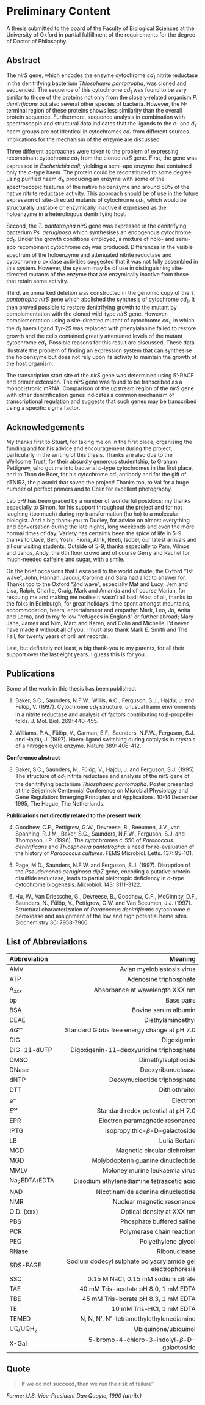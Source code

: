 # Preliminary Content {-}

A thesis submitted to the board of the Faculty of Biological Sciences at the
University of Oxford in partial fulfillment of the requirements for the degree of
Doctor of Philosophy.

## Abstract {-}

The _nirS_ gene, which encodes the enzyme cytochrome _cd_<sub>1</sub> nitrite reductase in the denitrifying
bacterium _Thiosphaera pantotropha_, was cloned and sequenced. The sequence of this
cytochrome _cd_<sub>1</sub> was found to be very similar to those of the proteins not only from the
closely-related organism _P. denitrificans_ but also several other species of bacteria. However,
the N-terminal region of these proteins shows less similarity than the overall protein
sequence. Furthermore, sequence analysis in combination with spectroscopic and structural
data indicates that the ligands to the _c_- and _d_<sub>1</sub>-haem groups are not identical in cytochromes
_cd_<sub>1</sub> from different sources. Implications for the mechanism of the enzyme are discussed.

Three different approaches were taken to the problem of expressing recombinant
cytochrome _cd_<sub>1</sub> from the cloned _nirS_ gene. First, the gene was expressed in _Escherichia coli_,
yielding a semi-apo enzyme that contained only the _c_-type haem. The protein could be
reconstituted to some degree using purified haem _d_<sub>1</sub>, producing an enzyme with some of the
spectroscopic features of the native holoenzyme and around 50% of the native nitrite
reductase activity. This approach should be of use in the future expression of site-directed
mutants of cytochrome _cd_<sub>1</sub>, which would be structurally unstable or enzymically inactive if
expressed as the holoenzyme in a heterologous denitrifying host.

Second, the _T. pantotropha_ _nirS_ gene was expressed in the denitrifying bacterium _Ps. aeruginosa_ which synthesises an endogenous cytochrome _cd_<sub>1</sub>. Under the growth conditions employed, a mixture of holo- and semi-apo recombinant cytochrome _cd_<sub>1</sub> was produced. Differences in the visible spectrum of the holoenzyme and attenuated nitrite reductase and cytochrome _c_ oxidase activities suggested that it was not fully assembled in this system. However, the system may be of use in distinguishing site-directed mutants of the enzyme that are enzymically inactive from those that retain some activity.

Third, an unmarked deletion was constructed in the genomic copy of the _T. pantotropha_ _nirS_ gene which abolished the synthesis of cytochrome _cd_<sub>1</sub>. It then proved possible to restore denitrifying growth to the mutant by complementation with the cloned wild-type _nirS_ gene. However, complementation using a site-directed mutant of cytochrome _cd_<sub>1</sub>, in which the _d_<sub>1</sub> haem ligand Tyr-25 was replaced with phenylalanine failed to restore growth and the cells contained greatly attenuated levels of the mutant cytochrome _cd_<sub>1</sub>. Possible reasons for this result are discussed. These data illustrate the problem of finding an expression system that can synthesise the holoenzyme but does not rely upon its activity to maintain the growth of the host organism.

The transcription start site of the _nirS_ gene was determined using 5'-RACE and primer
extension. The _nirS_ gene was found to be transcribed as a monocistronic mRNA.
Comparison of the upstream region of the _nirS_ gene with other denitrification genes indicates
a common mechanism of transcriptional regulation and suggests that such genes may be
transcribed using a specific sigma factor.

## Acknowledgements {-}

My thanks first to Stuart, for taking me on in the first place, organising the funding and for his advice and encouragement during the project, particularly in the writing of this thesis. Thanks are also due to the Wellcome Trust, for their absurdly generous studentship, to Graham Pettigrew, who got me into bacterial _c_-type cytochromes in the first place, and to Thon de Boer, for his cytochrome _cd_<sub>1</sub> antibody and for the gift of pTNIR3, the plasmid that saved the project! Thanks too, to Val for a huge number of perfect primers and to Colin for excellent photography.

Lab 5-9 has been graced by a number of wonderful postdocs; my thanks especially to Simon, for his support throughout the project and for not laughing (too much) during my transformation (ho ho) to a molecular biologist. And a big thank-you to Dudley, for advice on almost everything and conversation during the late nights, long weekends and even the more normal times of day. Variety has certainly been the spice of life in 5-9 thanks to Dave, Ben, Yoshi, Fiona, Alrik, Neeti, Isobel, our latest arrivals and all our visiting students. Outside of 5-9, thanks especially to Pam, Vilmos and Janos, Andy, the 6th floor crowd and of course Gerry and Rachel for much-needed caffeine and sugar, with a smile.

On the brief occasions that I escaped to the world outside, the Oxford “1st wave”, John, Hannah, Jacqui, Caroline and Sara had a lot to answer for. Thanks too to the Oxford “2nd wave”, especially Mat and Lucy, Jem and Lisa, Ralph, Charlie, Craig, Mark and Amanda and of course Marian, for rescuing me and making me realise it wasn't all bad! Most of all, thanks to the folks in Edinburgh, for great holidays, time spent amongst mountains, accommodation, beers, entertainment and empathy: Mark, Leo, Jo, Anita and Lorna, and to my fellow "refugees in England” or further abroad; Mary Jane, James and Nim, Marc and Karen, and Colin and Michelle. I'd never have made it without all of you. I must also thank Mark E. Smith and The Fall, for twenty years of brilliant records.

Last, but definitely not least, a big thank-you to my parents, for all their support over the last eight years. I guess this is for you.

## Publications {-}

Some of the work in this thesis has been published.

1. Baker, S.C., Saunders, N.F.W., Willis, A.C., Ferguson, S.J., Hajdu, J. and Fülöp, V. (1997). Cytochrome _cd_<sub>1</sub> structure: unusual haem environments in a nitrite reductase and analysis of factors contributing to β-propeller folds. J. Mol. Biol. 269: 440-455.

2. Williams, P.A., Fülöp, V., Garman, E.F., Saunders, N.F.W., Ferguson, S.J. and Hajdu, J. (1997). Haem-ligand switching during catalysis in crystals of a nitrogen cycle enzyme. Nature 389: 406-412.

**Conference abstract**

3. Baker, S.C., Saunders, N., Fülöp, V., Hajdu, J. and Ferguson, S.J. (1995). The structure of _cd_<sub>1</sub> nitrite reductase and analysis of the nirS gene of the denitrifying bacterium _Thiosphaera pantotropha_. Poster presented at the Beijerinck Centennial Conference on Microbial Physiology and Gene Regulation: Emerging Principles and Applications. 10-14 December 1995, The Hague, The Netherlands.

**Publications not directly related to the present work**

4. Goodhew, C.F., Pettigrew, G.W., Devreese, B., Beeumen, J.V., van Spanning, R.J.M., Baker, S.C., Saunders, N.F.W., Ferguson, S.J. and Thompson, I.P. (1996). The cytochromes _c_-550 of _Paracoccus denitrificans_ and _Thiosphaera pantotropha_: a need for re-evaluation of the history of _Paracoccus cultures_. FEMS Microbiol. Letts. 137: 95-101.

5. Page, M.D., Saunders, N.F.W. and Ferguson, S.J. (1997). Disruption of the _Pseudomonas aeruginosa dipZ_ gene, encoding a putative protein-disulfide reductase, leads to partial pleiotropic deficiency in _c_-type cytochrome biogenesis. Microbiol. 143: 3111-3122.

6. Hu, W., Van Driessche, G., Devreese, B., Goodhew, C.F., McGinnity, D.F., Saunders, N., Fülöp, V., Pettigrew, G.W. and Van Beeumen, J.J. (1997). Structural characterization of _Paracoccus denitrificans_ cytochrome _c_ peroxidase and assignment of the low and high potential heme sites. Biochemistry 36: 7958-7966.

## List of Abbreviations {-}

|Abbreviation|Meaning|
|:-|-:|
|AMV|Avian myeloblastosis virus|
|ATP|Adenosine triphosphate|
|A$_{xxx}$|Absorbance at wavelength XXX nm|
|bp|Base pairs|
|BSA|Bovine serum albumin|
|DEAE|Diethylaminoethyl|
|$\Delta$_G_°'|Standard Gibbs free energy change at pH 7.0|
|DIG|Digoxigenin|
|DIG-11-dUTP|Digoxigenin-11-deoxyuridine triphosphate|
|DMSO|Dimethylsulphoxide|
|DNase|Deoxyribonuclease|
|dNTP|Deoxynucleotide triphosphate|
|DTT|Dithiothreitol|
|e$^-$|Electron|
|_E_°'|Standard redox potential at pH 7.0|
|EPR|Electron paramagnetic resonance|
|IPTG|Isopropylthio-$\beta$-D-galactoside|
|LB|Luria Bertani|
|MCD|Magnetic circular dichroism|
|MGD|Molybdopterin guanine dinucleotide|
|MMLV|Moloney murine leukaemia virus|
|Na$_2$EDTA/EDTA|Disodium ethylenediamine tetraacetic acid|
|NAD|Nicotinamide adenine dinucleotide|
|NMR|Nuclear magnetic resonance|
|O.D. (xxx)|Optical density at XXX nm|
|PBS|Phosphate buffered saline|
|PCR|Polymerase chain reaction|
|PEG|Polyethylene glycol|
|RNase|Ribonuclease|
|SDS-PAGE|Sodium dodecyl sulphate polyacrylamide gel electrophoresis|
|SSC|0.15 M NaCl, 0.15 mM sodium citrate|
|TAE|40 mM Tris-acetate pH 8.0, 1 mM EDTA|
|TBE|45 mM Tris-borate pH 8.3, 1 mM EDTA|
|TE|10 mM Tris-HCl, 1 mM EDTA |
|TEMED|N, N, N’, N’-tetramethylethylenediamine|
|UQ/UQH$_2$|Ubiquinone/ubiquinol |
|X-Gal|5-bromo-4-chloro-3-indolyl-$\beta$-D-galactoside|

## Quote {-}

>If we do not succeed, then we run the risk of failure”

_Former U.S. Vice-President Dan Quayle, 1990 (attrib.)_
